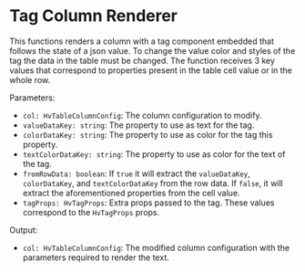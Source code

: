 
<Meta title="Visualizations/Table/Table Renderers/Renderers/Tag Column Renderer" />

# Tag Column Renderer

This functions renders a column with a tag component embedded that follows the state of a json value. To change the value color and styles of the tag
the data in the table must be changed. The function receives 3 key values that correspond to properties present in the table cell value or in the whole row.

Parameters:

- `col: HvTableColumnConfig`: The column configuration to modify.
- `valueDataKey: string`: The property to use as text for the tag.
- `colorDataKey: string`: The property to use as color for the tag this property.
- `textColorDataKey: string`: The property to use as color for the text of the tag.
- `fromRowData: boolean`: If `true` it will extract the `valueDataKey`, `colorDataKey`, and `textColorDataKey` from the row data. If `false`, it will extract the aforementioned properties from the cell value.
- `tagProps: HvTagProps`: Extra props passed to the tag. These values correspond to the `HvTagProps` props.

Output:

- `col: HvTableColumnConfig`: The modified column configuration with the parameters required to render the text.

<Canvas>
  <Story name="Tag Column Renderer" story={TagColumnRendererStory} />
</Canvas>
